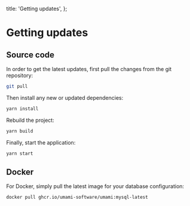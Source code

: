   title: 'Getting updates',
};

# Getting updates

## Source code

In order to get the latest updates, first pull the changes from the git repository:

```sh
git pull
```

Then install any new or updated dependencies:

```sh
yarn install
```

Rebuild the project:

```sh
yarn build
```

Finally, start the application:

```sh
yarn start
```

## Docker

For Docker, simply pull the latest image for your database configuration:

```sh
docker pull ghcr.io/umami-software/umami:mysql-latest
```

